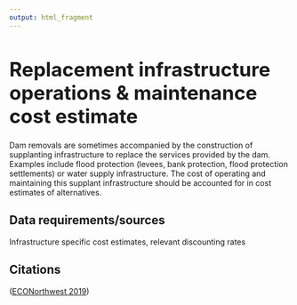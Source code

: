 ```yaml
---
output: html_fragment
---
```


<style type="text/css">
  h1{
  font-size: 2.5em;
}
</style>

# Replacement infrastructure operations & maintenance cost estimate

Dam removals are sometimes accompanied by the construction of supplanting infrastructure to replace the services provided by the dam. Examples include flood protection (levees, bank protection, flood protection settlements) or water supply infrastructure. The cost of operating and maintaining this supplant infrastructure should be accounted for in cost estimates of alternatives.

## Data requirements/sources
Infrastructure specific cost estimates, relevant discounting rates

## Citations
([ECONorthwest 2019](https://www.columbiariverkeeper.org/sites/default/files/2019-11/2019%20LSRD_Economic_Tradeoffs_Report-ECONorthwest.pdf){target="_blank"})